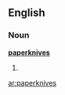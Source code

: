 ==English==

===Noun===
'''[[paper]][[knife|knives]]'''

# {{plural of|[[paperknife]]}}

[[ar:paperknives]]